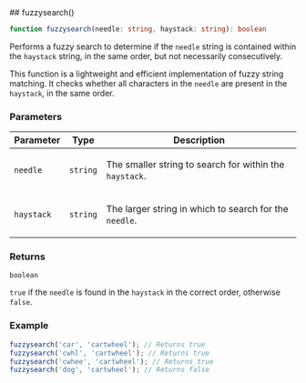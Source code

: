 
[//]: # (Do not edit directly)
[//]: # (Generated by the Cocokits TypeDoc custom theme on Sun Mar 09 2025)



<Meta title='Utils/Search'/>
<MdxPage breadcrumb='Utils' title='Search' tocItems={tocItems} hideThemeSwitcher={true}>
<div>
</div><div id="selection_fuzzysearch">
## fuzzysearch()

```ts
function fuzzysearch(needle: string, haystack: string): boolean
```

Performs a fuzzy search to determine if the `needle` string is contained within the `haystack` string,
in the same order, but not necessarily consecutively.

This function is a lightweight and efficient implementation of fuzzy string matching. It checks
whether all characters in the `needle` are present in the `haystack`, in the same order.

### Parameters

<table class="arg-type-table arg-type-table--full-width">
<thead>
<tr>
<th>Parameter</th>
<th>Type</th>
<th>Description</th>
</tr>
</thead>
<tbody>
<tr>
<td>

`needle`

</td>
<td>

`string`

</td>
<td>

The smaller string to search for within the `haystack`.

</td>
</tr>
<tr>
<td>

`haystack`

</td>
<td>

`string`

</td>
<td>

The larger string in which to search for the `needle`.

</td>
</tr>
</tbody>
</table>

### Returns

`boolean`

`true` if the `needle` is found in the `haystack` in the correct order, otherwise `false`.

### Example

```typescript
fuzzysearch('car', 'cartwheel'); // Returns true
fuzzysearch('cwhl', 'cartwheel'); // Returns true
fuzzysearch('cwhee', 'cartwheel'); // Returns true
fuzzysearch('dog', 'cartwheel'); // Returns false
```

</div>
</MdxPage>
